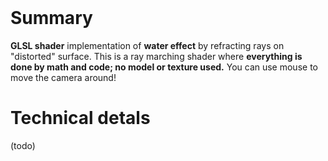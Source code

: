 
<Shader previewImg="/shaders/water.mp4" link="https://www.shadertoy.com/embed/sdd3D8?gui=true&t=10&paused=false&muted=false"/>

<br/>

# Summary

**GLSL shader** implementation of **water effect** by refracting rays on "distorted" surface. This is a ray marching shader where **everything is done by math and code; no model or texture used.** You can use mouse to move the camera around!

# Technical detals

(todo)